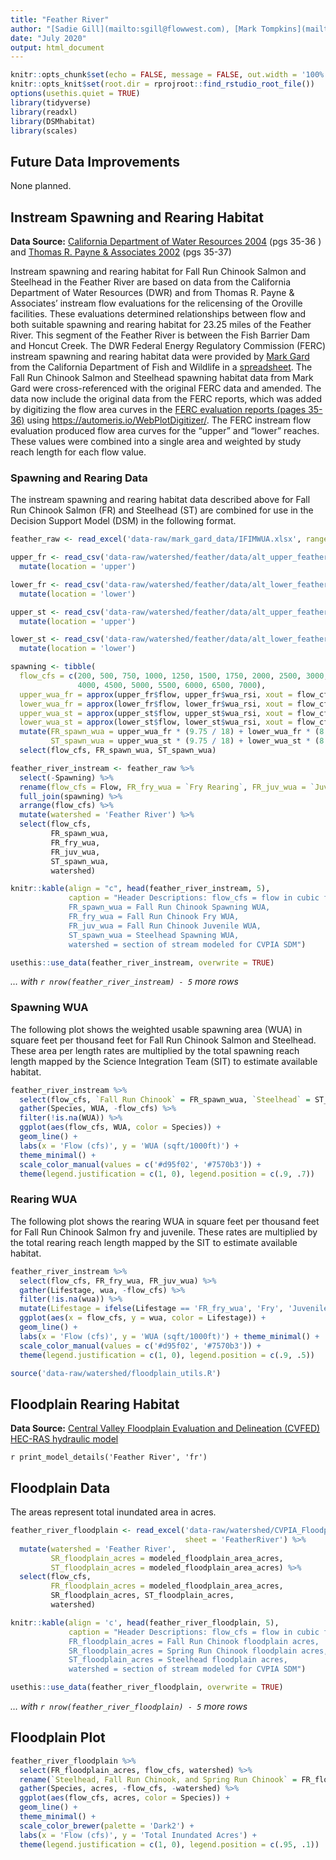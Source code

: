 ```yaml
---
title: "Feather River"
author: "[Sadie Gill](mailto:sgill@flowwest.com), [Mark Tompkins](mailto:mtompkins@flowwest.com)" 
date: "July 2020"
output: html_document
---
```

```r
knitr::opts_chunk$set(echo = FALSE, message = FALSE, out.width = '100%')
knitr::opts_knit$set(root.dir = rprojroot::find_rstudio_root_file())
options(usethis.quiet = TRUE)
library(tidyverse)
library(readxl)
library(DSMhabitat)
library(scales)
```
## Future Data Improvements
None planned. 

## Instream Spawning and Rearing Habitat
**Data Source:** [California Department of Water Resources 2004](https://s3-us-west-2.amazonaws.com/cvpiahabitat-r-package/cvpia-sit-model-inputs/Feather_FERC_IFIM_Phase_2.pdf){target="_blank"} (pgs 35-36 ) and [Thomas R. Payne & Associates 2002](https://s3-us-west-2.amazonaws.com/cvpiahabitat-r-package/cvpia-sit-model-inputs/Payne2002_FeatherRiverIFIM+7-22-02.pdf){target="_blank"} (pgs 35-37)

Instream spawning and rearing habitat for Fall Run Chinook Salmon and Steelhead in the Feather River are based on data from the California Department of Water Resources (DWR) and from Thomas R. Payne & Associates' instream flow evaluations for the relicensing of the Oroville facilities. These evaluations determined relationships between flow and both suitable spawning and rearing habitat for 23.25 miles of the Feather River. This segment of the Feather River is between the Fish Barrier Dam and Honcut Creek. The DWR Federal Energy Regulatory Commission (FERC) instream spawning and rearing habitat data were provided by [Mark Gard](mailto:Mark.Gard@Wildlife.ca.gov) from the California Department of Fish and Wildlife in a [spreadsheet](https://cvpiahabitat-r-package.s3-us-west-2.amazonaws.com/IFIMWUA.xlsx). The Fall Run Chinook Salmon and Steelhead spawning habitat data from Mark Gard were cross-referenced with the original FERC data and amended. The data now include the original data from the FERC reports, which was added by digitizing the flow area curves in the [FERC evaluation reports (pages 35-36)](https://s3-us-west-2.amazonaws.com/cvpiahabitat-r-package/cvpia-sit-model-inputs/Feather_FERC_IFIM_Phase_2.pdf) using <https://automeris.io/WebPlotDigitizer/>. The FERC instream flow evaluation produced flow area curves for the "upper" and "lower" reaches. These values were combined into a single area and weighted by study reach length for each flow value.

### Spawning and Rearing Data
The instream spawning and rearing habitat data described above for Fall Run Chinook Salmon (FR) and Steelhead (ST) are combined for use in the Decision Support Model (DSM) in the following format.
```r
feather_raw <- read_excel('data-raw/mark_gard_data/IFIMWUA.xlsx', range = "A1:D8", sheet = 'Feather')

upper_fr <- read_csv('data-raw/watershed/feather/data/alt_upper_feather_spawn_wua_rsi.csv') %>%
  mutate(location = 'upper')

lower_fr <- read_csv('data-raw/watershed/feather/data/alt_lower_feather_spawn_wua_rsi.csv') %>%
  mutate(location = 'lower')

upper_st <- read_csv('data-raw/watershed/feather/data/alt_upper_feather_spawn_wua_rsi_steelhead.csv') %>%
  mutate(location = 'upper')

lower_st <- read_csv('data-raw/watershed/feather/data/alt_lower_feather_spawn_wua_rsi_steelhead.csv') %>%
  mutate(location = 'lower')

spawning <- tibble(
  flow_cfs = c(200, 500, 750, 1000, 1250, 1500, 1750, 2000, 2500, 3000, 3500, 
               4000, 4500, 5000, 5500, 6000, 6500, 7000),
  upper_wua_fr = approx(upper_fr$flow, upper_fr$wua_rsi, xout = flow_cfs, rule = 2)$y,
  lower_wua_fr = approx(lower_fr$flow, lower_fr$wua_rsi, xout = flow_cfs, rule = 2)$y,
  upper_wua_st = approx(upper_st$flow, upper_st$wua_rsi, xout = flow_cfs, rule = 2)$y,
  lower_wua_st = approx(lower_st$flow, lower_st$wua_rsi, xout = flow_cfs, rule = 2)$y) %>% 
  mutate(FR_spawn_wua = upper_wua_fr * (9.75 / 18) + lower_wua_fr * (8.25 / 18),
         ST_spawn_wua = upper_wua_st * (9.75 / 18) + lower_wua_st * (8.25 / 18)) %>%
  select(flow_cfs, FR_spawn_wua, ST_spawn_wua)

feather_river_instream <- feather_raw %>% 
  select(-Spawning) %>% 
  rename(flow_cfs = Flow, FR_fry_wua = `Fry Rearing`, FR_juv_wua = `Juv Rearing`) %>% 
  full_join(spawning) %>% 
  arrange(flow_cfs) %>% 
  mutate(watershed = 'Feather River') %>%
  select(flow_cfs,
         FR_spawn_wua,
         FR_fry_wua,
         FR_juv_wua,
         ST_spawn_wua,
         watershed)

knitr::kable(align = "c", head(feather_river_instream, 5), 
             caption = "Header Descriptions: flow_cfs = flow in cubic feet per second,
             FR_spawn_wua = Fall Run Chinook Spawning WUA, 
             FR_fry_wua = Fall Run Chinook Fry WUA, 
             FR_juv_wua = Fall Run Chinook Juvenile WUA, 
             ST_spawn_wua = Steelhead Spawning WUA,
             watershed = section of stream modeled for CVPIA SDM")

usethis::use_data(feather_river_instream, overwrite = TRUE)
```

*... with `r nrow(feather_river_instream) - 5` more rows*

### Spawning WUA
The following plot shows the weighted usable spawning area (WUA) in square feet per thousand feet for Fall Run Chinook Salmon and Steelhead. These area per length rates are multiplied by the total spawning reach length mapped by the Science Integration Team (SIT) to estimate available habitat. 
```r
feather_river_instream %>% 
  select(flow_cfs, `Fall Run Chinook` = FR_spawn_wua, `Steelhead` = ST_spawn_wua) %>% 
  gather(Species, WUA, -flow_cfs) %>% 
  filter(!is.na(WUA)) %>% 
  ggplot(aes(flow_cfs, WUA, color = Species)) +
  geom_line() +
  labs(x = 'Flow (cfs)', y = 'WUA (sqft/1000ft)') + 
  theme_minimal() + 
  scale_color_manual(values = c('#d95f02', '#7570b3')) +
  theme(legend.justification = c(1, 0), legend.position = c(.9, .7))
```
 
### Rearing WUA
The following plot shows the rearing WUA in square feet per thousand feet for Fall Run Chinook Salmon fry and juvenile. These rates are multiplied by the total rearing reach length mapped by the SIT to estimate available habitat.  
```r
feather_river_instream %>% 
  select(flow_cfs, FR_fry_wua, FR_juv_wua) %>% 
  gather(Lifestage, wua, -flow_cfs) %>% 
  filter(!is.na(wua)) %>% 
  mutate(Lifestage = ifelse(Lifestage == 'FR_fry_wua', 'Fry', 'Juvenile')) %>% 
  ggplot(aes(x = flow_cfs, y = wua, color = Lifestage)) +
  geom_line() +
  labs(x = 'Flow (cfs)', y = 'WUA (sqft/1000ft)') + theme_minimal() +
  scale_color_manual(values = c('#d95f02', '#7570b3')) +
  theme(legend.justification = c(1, 0), legend.position = c(.9, .5))
```
```r
source('data-raw/watershed/floodplain_utils.R')
```

## Floodplain Rearing Habitat
**Data Source:** [Central Valley Floodplain Evaluation and Delineation (CVFED) HEC-RAS hydraulic model](https://s3-us-west-2.amazonaws.com/cvpiahabitat-r-package/cvpia-sit-model-inputs/CombinedTM_IQAR_Final-FULL-REPORT_20140206.pdf){target="_blank"}

`r print_model_details('Feather River', 'fr')`

## Floodplain Data
The areas represent total inundated area in acres.    
```r
feather_river_floodplain <- read_excel('data-raw/watershed/CVPIA_FloodplainAreas.xlsx',
                                       sheet = 'FeatherRiver') %>%
  mutate(watershed = 'Feather River',
         SR_floodplain_acres = modeled_floodplain_area_acres,
         ST_floodplain_acres = modeled_floodplain_area_acres) %>%
  select(flow_cfs,
         FR_floodplain_acres = modeled_floodplain_area_acres,
         SR_floodplain_acres, ST_floodplain_acres,
         watershed)

knitr::kable(align = 'c', head(feather_river_floodplain, 5), 
             caption = "Header Descriptions: flow_cfs = flow in cubic feet per second,
             FR_floodplain_acres = Fall Run Chinook floodplain acres, 
             SR_floodplain_acres = Spring Run Chinook floodplain acres, 
             ST_floodplain_acres = Steelhead floodplain acres,
             watershed = section of stream modeled for CVPIA SDM")

usethis::use_data(feather_river_floodplain, overwrite = TRUE)
```

*... with `r nrow(feather_river_floodplain) - 5` more rows*

## Floodplain Plot
```r
feather_river_floodplain %>% 
  select(FR_floodplain_acres, flow_cfs, watershed) %>%
  rename(`Steelhead, Fall Run Chinook, and Spring Run Chinook` = FR_floodplain_acres) %>% 
  gather(Species, acres, -flow_cfs, -watershed) %>% 
  ggplot(aes(flow_cfs, acres, color = Species)) +
  geom_line() +
  theme_minimal() +
  scale_color_brewer(palette = 'Dark2') +
  labs(x = 'Flow (cfs)', y = 'Total Inundated Acres') +
  theme(legend.justification = c(1, 0), legend.position = c(.95, .1))
```
